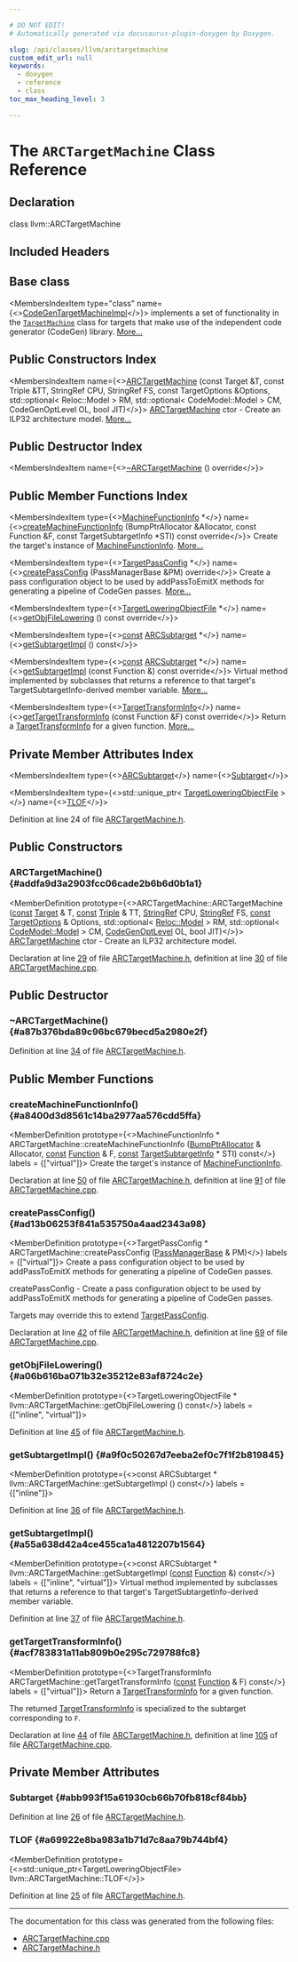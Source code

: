 ```yaml
---

# DO NOT EDIT!
# Automatically generated via docusaurus-plugin-doxygen by Doxygen.

slug: /api/classes/llvm/arctargetmachine
custom_edit_url: null
keywords:
  - doxygen
  - reference
  - class
toc_max_heading_level: 3

---
```





# The `ARCTargetMachine` Class Reference

<DoxygenPage pluginConfig={pluginConfig}>



## Declaration

<CodeBlock>class llvm::ARCTargetMachine</CodeBlock>

## Included Headers

<IncludesList>
<IncludesListItem
  filePath="Target/ARC/ARCTargetMachine.h"
  permalink="/docs/api/files/lib/lib/target/lib/target/arc/arctargetmachine-h"
  isLocal="true" />
</IncludesList>

## Base class

<MembersIndex>

<MembersIndexItem
  type="class"
  name={<><a href="/docs/api/classes/llvm/codegentargetmachineimpl">CodeGenTargetMachineImpl</a></>}>
implements a set of functionality in the <code><a href="/docs/api/classes/llvm/targetmachine">TargetMachine</a></code> class for targets that make use of the independent code generator (CodeGen) library. <a href="/docs/api/classes/llvm/codegentargetmachineimpl/#details">More...</a>
</MembersIndexItem>

</MembersIndex>

## Public Constructors Index

<MembersIndex>

<MembersIndexItem
  name={<><a href="#addfa9d3a2903fcc06cade2b6b6d0b1a1">ARCTargetMachine</a> (const Target &amp;T, const Triple &amp;TT, StringRef CPU, StringRef FS, const TargetOptions &amp;Options, std::optional&lt; Reloc::Model &gt; RM, std::optional&lt; CodeModel::Model &gt; CM, CodeGenOptLevel OL, bool JIT)</>}>
<a href="/docs/api/classes/llvm/arctargetmachine">ARCTargetMachine</a> ctor - Create an ILP32 architecture model. <a href="#addfa9d3a2903fcc06cade2b6b6d0b1a1">More...</a>
</MembersIndexItem>

</MembersIndex>

## Public Destructor Index

<MembersIndex>

<MembersIndexItem
  name={<><a href="#a87b376bda89c96bc679becd5a2980e2f">~ARCTargetMachine</a> () override</>}>
</MembersIndexItem>

</MembersIndex>

## Public Member Functions Index

<MembersIndex>

<MembersIndexItem
  type={<><a href="/docs/api/structs/llvm/machinefunctioninfo">MachineFunctionInfo</a> &#42;</>}
  name={<><a href="#a8400d3d8561c14ba2977aa576cdd5ffa">createMachineFunctionInfo</a> (BumpPtrAllocator &amp;Allocator, const Function &amp;F, const TargetSubtargetInfo &#42;STI) const override</>}>
Create the target&#39;s instance of <a href="/docs/api/structs/llvm/machinefunctioninfo">MachineFunctionInfo</a>. <a href="#a8400d3d8561c14ba2977aa576cdd5ffa">More...</a>
</MembersIndexItem>

<MembersIndexItem
  type={<><a href="/docs/api/classes/llvm/targetpassconfig">TargetPassConfig</a> &#42;</>}
  name={<><a href="#ad13b06253f841a535750a4aad2343a98">createPassConfig</a> (PassManagerBase &amp;PM) override</>}>
Create a pass configuration object to be used by addPassToEmitX methods for generating a pipeline of CodeGen passes. <a href="#ad13b06253f841a535750a4aad2343a98">More...</a>
</MembersIndexItem>

<MembersIndexItem
  type={<><a href="/docs/api/classes/llvm/targetloweringobjectfile">TargetLoweringObjectFile</a> &#42;</>}
  name={<><a href="#a06b616ba071b32e35212e83af8724c2e">getObjFileLowering</a> () const override</>}>
</MembersIndexItem>

<MembersIndexItem
  type={<><a href="/docs/api/files/lib/lib/target/lib/target/aarch64/aarch64promoteconstant-cpp/#a90f8350fecae261c25be85d38b451bff">const</a> <a href="/docs/api/classes/llvm/arcsubtarget">ARCSubtarget</a> &#42;</>}
  name={<><a href="#a9f0c50267d7eeba2ef0c7f1f2b819845">getSubtargetImpl</a> () const</>}>
</MembersIndexItem>

<MembersIndexItem
  type={<><a href="/docs/api/files/lib/lib/target/lib/target/aarch64/aarch64promoteconstant-cpp/#a90f8350fecae261c25be85d38b451bff">const</a> <a href="/docs/api/classes/llvm/arcsubtarget">ARCSubtarget</a> &#42;</>}
  name={<><a href="#a55a638d42a4ce455ca1a4812207b1564">getSubtargetImpl</a> (const Function &amp;) const override</>}>
Virtual method implemented by subclasses that returns a reference to that target&#39;s TargetSubtargetInfo-derived member variable. <a href="#a55a638d42a4ce455ca1a4812207b1564">More...</a>
</MembersIndexItem>

<MembersIndexItem
  type={<><a href="/docs/api/classes/llvm/targettransforminfo">TargetTransformInfo</a></>}
  name={<><a href="#acf783831a11ab809b0e295c729788fc8">getTargetTransformInfo</a> (const Function &amp;F) const override</>}>
Return a <a href="/docs/api/classes/llvm/targettransforminfo">TargetTransformInfo</a> for a given function. <a href="#acf783831a11ab809b0e295c729788fc8">More...</a>
</MembersIndexItem>

</MembersIndex>

## Private Member Attributes Index

<MembersIndex>

<MembersIndexItem
  type={<><a href="/docs/api/classes/llvm/arcsubtarget">ARCSubtarget</a></>}
  name={<><a href="#abb993f15a61930cb66b70fb818cf84bb">Subtarget</a></>}>
</MembersIndexItem>

<MembersIndexItem
  type={<>std::unique&#95;ptr&lt; <a href="/docs/api/classes/llvm/targetloweringobjectfile">TargetLoweringObjectFile</a> &gt;</>}
  name={<><a href="#a69922e8ba983a1b71d7c8aa79b744bf4">TLOF</a></>}>
</MembersIndexItem>

</MembersIndex>


Definition at line 24 of file <a href="/docs/api/files/lib/lib/target/lib/target/arc/arctargetmachine-h">ARCTargetMachine.h</a>.

<SectionDefinition>

## Public Constructors

### ARCTargetMachine() {#addfa9d3a2903fcc06cade2b6b6d0b1a1}

<MemberDefinition
  prototype={<>ARCTargetMachine::ARCTargetMachine (<a href="/docs/api/files/lib/lib/target/lib/target/aarch64/aarch64promoteconstant-cpp/#a90f8350fecae261c25be85d38b451bff">const</a> <a href="/docs/api/classes/llvm/target">Target</a> &amp; T, <a href="/docs/api/files/lib/lib/target/lib/target/aarch64/aarch64promoteconstant-cpp/#a90f8350fecae261c25be85d38b451bff">const</a> <a href="/docs/api/classes/llvm/triple">Triple</a> &amp; TT, <a href="/docs/api/classes/llvm/stringref">StringRef</a> CPU, <a href="/docs/api/classes/llvm/stringref">StringRef</a> FS, <a href="/docs/api/files/lib/lib/target/lib/target/aarch64/aarch64promoteconstant-cpp/#a90f8350fecae261c25be85d38b451bff">const</a> <a href="/docs/api/classes/llvm/targetoptions">TargetOptions</a> &amp; Options, std::optional&lt; <a href="/docs/api/namespaces/llvm/reloc/#af59f6dc86e80aaf56f1afd155eebf568">Reloc::Model</a> &gt; RM, std::optional&lt; <a href="/docs/api/namespaces/llvm/codemodel/#afc59396a9e5809fc92938e203d91a8df">CodeModel::Model</a> &gt; CM, <a href="/docs/api/namespaces/llvm/#a8ec1bf8d7b792ca9fac56f8514db18d2">CodeGenOptLevel</a> OL, bool JIT)</>}>
<a href="/docs/api/classes/llvm/arctargetmachine">ARCTargetMachine</a> ctor - Create an ILP32 architecture model.

Declaration at line <a href="/docs/api/files/lib/lib/target/lib/target/arc/arctargetmachine-h/#l00029">29</a> of file <a href="/docs/api/files/lib/lib/target/lib/target/arc/arctargetmachine-h">ARCTargetMachine.h</a>, definition at line <a href="/docs/api/files/lib/lib/target/lib/target/arc/arctargetmachine-cpp/#l00030">30</a> of file <a href="/docs/api/files/lib/lib/target/lib/target/arc/arctargetmachine-cpp">ARCTargetMachine.cpp</a>.
</MemberDefinition>

</SectionDefinition>

<SectionDefinition>

## Public Destructor

### ~ARCTargetMachine() {#a87b376bda89c96bc679becd5a2980e2f}

<MemberDefinition
  prototype="ARCTargetMachine::~ARCTargetMachine ()">

Definition at line <a href="/docs/api/files/lib/lib/target/lib/target/arc/arctargetmachine-h/#l00034">34</a> of file <a href="/docs/api/files/lib/lib/target/lib/target/arc/arctargetmachine-h">ARCTargetMachine.h</a>.
</MemberDefinition>

</SectionDefinition>

<SectionDefinition>

## Public Member Functions

### createMachineFunctionInfo() {#a8400d3d8561c14ba2977aa576cdd5ffa}

<MemberDefinition
  prototype={<>MachineFunctionInfo &#42; ARCTargetMachine::createMachineFunctionInfo (<a href="/docs/api/namespaces/llvm/#a8e612822d4ba7bb36c9c79582a567108">BumpPtrAllocator</a> &amp; Allocator, <a href="/docs/api/files/lib/lib/target/lib/target/aarch64/aarch64promoteconstant-cpp/#a90f8350fecae261c25be85d38b451bff">const</a> <a href="/docs/api/classes/llvm/function">Function</a> &amp; F, <a href="/docs/api/files/lib/lib/target/lib/target/aarch64/aarch64promoteconstant-cpp/#a90f8350fecae261c25be85d38b451bff">const</a> <a href="/docs/api/classes/llvm/targetsubtargetinfo">TargetSubtargetInfo</a> &#42; STI) const</>}
  labels = {["virtual"]}>
Create the target&#39;s instance of <a href="/docs/api/structs/llvm/machinefunctioninfo">MachineFunctionInfo</a>.

Declaration at line <a href="/docs/api/files/lib/lib/target/lib/target/arc/arctargetmachine-h/#l00050">50</a> of file <a href="/docs/api/files/lib/lib/target/lib/target/arc/arctargetmachine-h">ARCTargetMachine.h</a>, definition at line <a href="/docs/api/files/lib/lib/target/lib/target/arc/arctargetmachine-cpp/#l00091">91</a> of file <a href="/docs/api/files/lib/lib/target/lib/target/arc/arctargetmachine-cpp">ARCTargetMachine.cpp</a>.
</MemberDefinition>

### createPassConfig() {#ad13b06253f841a535750a4aad2343a98}

<MemberDefinition
  prototype={<>TargetPassConfig &#42; ARCTargetMachine::createPassConfig (<a href="/docs/api/classes/llvm/legacy/passmanagerbase">PassManagerBase</a> &amp; PM)</>}
  labels = {["virtual"]}>
Create a pass configuration object to be used by addPassToEmitX methods for generating a pipeline of CodeGen passes.

createPassConfig - Create a pass configuration object to be used by addPassToEmitX methods for generating a pipeline of CodeGen passes.

Targets may override this to extend <a href="/docs/api/classes/llvm/targetpassconfig">TargetPassConfig</a>.

Declaration at line <a href="/docs/api/files/lib/lib/target/lib/target/arc/arctargetmachine-h/#l00042">42</a> of file <a href="/docs/api/files/lib/lib/target/lib/target/arc/arctargetmachine-h">ARCTargetMachine.h</a>, definition at line <a href="/docs/api/files/lib/lib/target/lib/target/arc/arctargetmachine-cpp/#l00069">69</a> of file <a href="/docs/api/files/lib/lib/target/lib/target/arc/arctargetmachine-cpp">ARCTargetMachine.cpp</a>.
</MemberDefinition>

### getObjFileLowering() {#a06b616ba071b32e35212e83af8724c2e}

<MemberDefinition
  prototype={<>TargetLoweringObjectFile &#42; llvm::ARCTargetMachine::getObjFileLowering () const</>}
  labels = {["inline", "virtual"]}>

Definition at line <a href="/docs/api/files/lib/lib/target/lib/target/arc/arctargetmachine-h/#l00045">45</a> of file <a href="/docs/api/files/lib/lib/target/lib/target/arc/arctargetmachine-h">ARCTargetMachine.h</a>.
</MemberDefinition>

### getSubtargetImpl() {#a9f0c50267d7eeba2ef0c7f1f2b819845}

<MemberDefinition
  prototype={<>const ARCSubtarget &#42; llvm::ARCTargetMachine::getSubtargetImpl () const</>}
  labels = {["inline"]}>

Definition at line <a href="/docs/api/files/lib/lib/target/lib/target/arc/arctargetmachine-h/#l00036">36</a> of file <a href="/docs/api/files/lib/lib/target/lib/target/arc/arctargetmachine-h">ARCTargetMachine.h</a>.
</MemberDefinition>

### getSubtargetImpl() {#a55a638d42a4ce455ca1a4812207b1564}

<MemberDefinition
  prototype={<>const ARCSubtarget &#42; llvm::ARCTargetMachine::getSubtargetImpl (<a href="/docs/api/files/lib/lib/target/lib/target/aarch64/aarch64promoteconstant-cpp/#a90f8350fecae261c25be85d38b451bff">const</a> <a href="/docs/api/classes/llvm/function">Function</a> &amp;) const</>}
  labels = {["inline", "virtual"]}>
Virtual method implemented by subclasses that returns a reference to that target&#39;s TargetSubtargetInfo-derived member variable.

Definition at line <a href="/docs/api/files/lib/lib/target/lib/target/arc/arctargetmachine-h/#l00037">37</a> of file <a href="/docs/api/files/lib/lib/target/lib/target/arc/arctargetmachine-h">ARCTargetMachine.h</a>.
</MemberDefinition>

### getTargetTransformInfo() {#acf783831a11ab809b0e295c729788fc8}

<MemberDefinition
  prototype={<>TargetTransformInfo ARCTargetMachine::getTargetTransformInfo (<a href="/docs/api/files/lib/lib/target/lib/target/aarch64/aarch64promoteconstant-cpp/#a90f8350fecae261c25be85d38b451bff">const</a> <a href="/docs/api/classes/llvm/function">Function</a> &amp; F) const</>}
  labels = {["virtual"]}>
Return a <a href="/docs/api/classes/llvm/targettransforminfo">TargetTransformInfo</a> for a given function.

The returned <a href="/docs/api/classes/llvm/targettransforminfo">TargetTransformInfo</a> is specialized to the subtarget corresponding to <code>F</code>.

Declaration at line <a href="/docs/api/files/lib/lib/target/lib/target/arc/arctargetmachine-h/#l00044">44</a> of file <a href="/docs/api/files/lib/lib/target/lib/target/arc/arctargetmachine-h">ARCTargetMachine.h</a>, definition at line <a href="/docs/api/files/lib/lib/target/lib/target/arc/arctargetmachine-cpp/#l00105">105</a> of file <a href="/docs/api/files/lib/lib/target/lib/target/arc/arctargetmachine-cpp">ARCTargetMachine.cpp</a>.
</MemberDefinition>

</SectionDefinition>

<SectionDefinition>

## Private Member Attributes

### Subtarget {#abb993f15a61930cb66b70fb818cf84bb}

<MemberDefinition
  prototype="ARCSubtarget llvm::ARCTargetMachine::Subtarget">

Definition at line <a href="/docs/api/files/lib/lib/target/lib/target/arc/arctargetmachine-h/#l00026">26</a> of file <a href="/docs/api/files/lib/lib/target/lib/target/arc/arctargetmachine-h">ARCTargetMachine.h</a>.
</MemberDefinition>

### TLOF {#a69922e8ba983a1b71d7c8aa79b744bf4}

<MemberDefinition
  prototype={<>std::unique&#95;ptr&lt;TargetLoweringObjectFile&gt; llvm::ARCTargetMachine::TLOF</>}>

Definition at line <a href="/docs/api/files/lib/lib/target/lib/target/arc/arctargetmachine-h/#l00025">25</a> of file <a href="/docs/api/files/lib/lib/target/lib/target/arc/arctargetmachine-h">ARCTargetMachine.h</a>.
</MemberDefinition>

</SectionDefinition>

<hr/>

The documentation for this class was generated from the following files:

<ul>
<li><a href="/docs/api/files/lib/lib/target/lib/target/arc/arctargetmachine-cpp">ARCTargetMachine.cpp</a></li>
<li><a href="/docs/api/files/lib/lib/target/lib/target/arc/arctargetmachine-h">ARCTargetMachine.h</a></li>
</ul>

</DoxygenPage>
